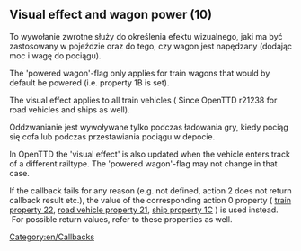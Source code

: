
== Visual effect and wagon power (10) ==
{{en/CB|features=trains, road vehicles, ships|purchase=no|result=selected effect|fail=default properties}}


To wywołanie zwrotne służy do określenia efektu wizualnego, jaki ma być zastosowany w pojeździe oraz do tego, czy wagon jest napędzany (dodając moc i wagę do pociągu).

The 'powered wagon'-flag only applies for train wagons that would by default be powered (i.e. property 1B is set).

The visual effect applies to all train vehicles ({{pl/Development/NewGRF/ottd|1.1|r21238}} Since OpenTTD r21238 for road vehicles and ships as well).

Oddzwanianie jest wywoływane tylko podczas ładowania gry, kiedy pociąg się cofa lub podczas przestawiania pociągu w depocie.

{{pl/Development/NewGRF/ottd| }} In OpenTTD the 'visual effect' is also updated when the vehicle enters track of a different railtype. The 'powered wagon'-flag may not change in that case.

If the callback fails for any reason (e.g. not defined, action 2 does not return callback result etc.), the value of the corresponding action 0 property ( [[pl/Development/NewGRF/NFO Specs/Action0/Vehicles/Trains#visual-effects-and-wagon-power-22|train property 22]], [[pl/Development/NewGRF/NFO Specs/Action0/Vehicles/RoadVehicles#visual-effect-21|road vehicle property 21]], [[pl/Development/NewGRF/NFO Specs/Action0/Vehicles/Ships#visual-effect-1c|ship property 1C]] ) is used instead. &nbsp;For possible return values, refer to these properties as well.
[[Category:en/Callbacks]]